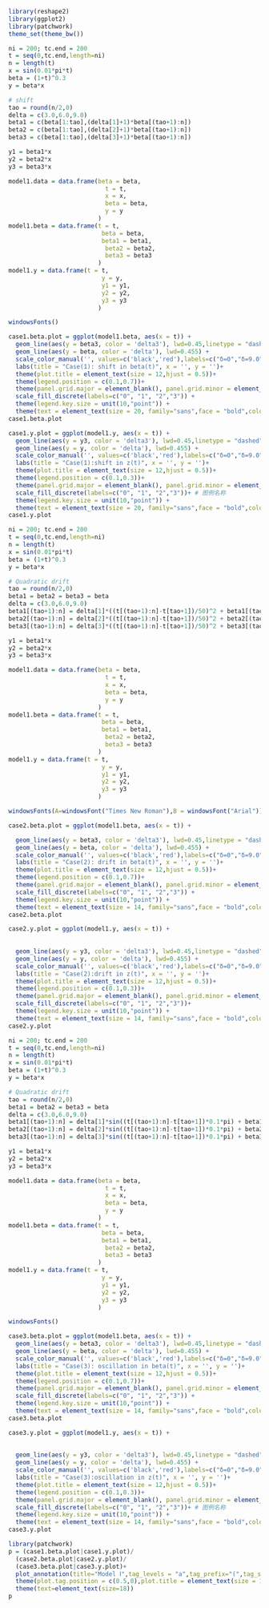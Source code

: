
```{r}
library(reshape2)
library(ggplot2)
library(patchwork)
theme_set(theme_bw())

```

<!-- # mean function:case1 -->
```{r}
ni = 200; tc.end = 200
t = seq(0,tc.end,length=ni)
n = length(t)
x = sin(0.01*pi*t)
beta = (1+t)^0.3
y = beta*x

# shift
tao = round(n/2,0)
delta = c(3.0,6.0,9.0)
beta1 = c(beta[1:tao],(delta[1]+1)*beta[(tao+1):n])
beta2 = c(beta[1:tao],(delta[2]+1)*beta[(tao+1):n])
beta3 = c(beta[1:tao],(delta[3]+1)*beta[(tao+1):n])

y1 = beta1*x
y2 = beta2*x
y3 = beta3*x

model1.data = data.frame(beta = beta,
                           t = t,
                           x = x,
                           beta = beta,
                           y = y
                         )
model1.beta = data.frame(t = t,
                          beta = beta,
                          beta1 = beta1,
                           beta2 = beta2,
                           beta3 = beta3
                         )
model1.y = data.frame(t = t,
                          y = y,
                          y1 = y1,
                          y2 = y2,
                          y3 = y3
                         )


```

<!-- # plot:case1 -->
```{r}
windowsFonts()

case1.beta.plot = ggplot(model1.beta, aes(x = t)) +
  geom_line(aes(y = beta3, color = 'delta3'), lwd=0.45,linetype = "dashed") +
  geom_line(aes(y = beta, color = 'delta'), lwd=0.455) +
  scale_color_manual('', values=c('black','red'),labels=c("δ=0","δ=9.0")) +
  labs(title = "Case(1): shift in beta(t)", x = '', y = '')+
  theme(plot.title = element_text(size = 12,hjust = 0.5))+ 
  theme(legend.position = c(0.1,0.7))+
  theme(panel.grid.major = element_blank(), panel.grid.minor = element_blank(), plot.margin = margin(t = 0.5, r = 0.5, b = 0.5, l = 0.5, unit = "cm"))+
  scale_fill_discrete(labels=c("0", "1", "2","3")) + 
  theme(legend.key.size = unit(10,"point")) +
  theme(text = element_text(size = 20, family="sans",face = "bold",colour = "black")) 
case1.beta.plot

case1.y.plot = ggplot(model1.y, aes(x = t)) +
  geom_line(aes(y = y3, color = 'delta3'), lwd=0.45,linetype = "dashed") +
  geom_line(aes(y = y, color = 'delta'), lwd=0.455) +
  scale_color_manual('', values=c('black','red'),labels=c("δ=0","δ=9.0")) +
  labs(title = "Case(1):shift in z(t)", x = '', y = '')+
  theme(plot.title = element_text(size = 12,hjust = 0.5))+ 
  theme(legend.position = c(0.1,0.3))+
  theme(panel.grid.major = element_blank(), panel.grid.minor = element_blank(), plot.margin = margin(t = 0.5, r = 0.5, b = 0.5, l = 0.5, unit = "cm"))+
  scale_fill_discrete(labels=c("0", "1", "2","3"))+ # 图例名称
  theme(legend.key.size = unit(10,"point")) +
  theme(text = element_text(size = 20, family="sans",face = "bold",colour = "black")) 
case1.y.plot
```

<!-- # mean function:case2 -->
```{r}
ni = 200; tc.end = 200
t = seq(0,tc.end,length=ni)
n = length(t)
x = sin(0.01*pi*t)
beta = (1+t)^0.3
y = beta*x

# Quadratic drift
tao = round(n/2,0)
beta1 = beta2 = beta3 = beta
delta = c(3.0,6.0,9.0)
beta1[(tao+1):n] = delta[1]*((t[(tao+1):n]-t[tao+1])/50)^2 + beta1[(tao+1):n]
beta2[(tao+1):n] = delta[2]*((t[(tao+1):n]-t[tao+1])/50)^2 + beta2[(tao+1):n]
beta3[(tao+1):n] = delta[3]*((t[(tao+1):n]-t[tao+1])/50)^2 + beta3[(tao+1):n]

y1 = beta1*x
y2 = beta2*x
y3 = beta3*x

model1.data = data.frame(beta = beta,
                           t = t,
                           x = x,
                           beta = beta,
                           y = y
                         )
model1.beta = data.frame(t = t,
                          beta = beta,
                          beta1 = beta1,
                           beta2 = beta2,
                           beta3 = beta3
                         )
model1.y = data.frame(t = t,
                          y = y,
                          y1 = y1,
                          y2 = y2,
                          y3 = y3
                         )

```

<!-- # plot:case2 -->
```{r}
windowsFonts(A=windowsFont("Times New Roman"),B = windowsFont("Arial"))

case2.beta.plot = ggplot(model1.beta, aes(x = t)) +

  geom_line(aes(y = beta3, color = 'delta3'), lwd=0.45,linetype = "dashed") +
  geom_line(aes(y = beta, color = 'delta'), lwd=0.455) +
  scale_color_manual('', values=c('black','red'),labels=c("δ=0","δ=9.0")) +
  labs(title = "Case(2): drift in beta(t)", x = '', y = '')+
  theme(plot.title = element_text(size = 12,hjust = 0.5))+ 
  theme(legend.position = c(0.1,0.7))+
  theme(panel.grid.major = element_blank(), panel.grid.minor = element_blank(), plot.margin = margin(t = 0.5, r = 0.5, b = 0.5, l = 0.5, unit = "cm"))+
  scale_fill_discrete(labels=c("0", "1", "2","3")) + 
  theme(legend.key.size = unit(10,"point")) +
  theme(text = element_text(size = 14, family="sans",face = "bold",colour = "black")) 
case2.beta.plot

case2.y.plot = ggplot(model1.y, aes(x = t)) +
  
  
  geom_line(aes(y = y3, color = 'delta3'), lwd=0.45,linetype = "dashed") +
  geom_line(aes(y = y, color = 'delta'), lwd=0.455) +
  scale_color_manual('', values=c('black','red'),labels=c("δ=0","δ=9.0")) +
  labs(title = "Case(2):drift in z(t)", x = '', y = '')+
  theme(plot.title = element_text(size = 12,hjust = 0.5))+ 
  theme(legend.position = c(0.1,0.3))+
  theme(panel.grid.major = element_blank(), panel.grid.minor = element_blank(), plot.margin = margin(t = 0.5, r = 0.5, b = 0.5, l = 0.5, unit = "cm"))+
  scale_fill_discrete(labels=c("0", "1", "2","3"))+ 
  theme(legend.key.size = unit(10,"point")) +
  theme(text = element_text(size = 14, family="sans",face = "bold",colour = "black")) 
case2.y.plot
```

<!-- # mean function:case3 -->
```{r}
ni = 200; tc.end = 200
t = seq(0,tc.end,length=ni)
n = length(t)
x = sin(0.01*pi*t)
beta = (1+t)^0.3
y = beta*x

# Quadratic drift
tao = round(n/2,0)
beta1 = beta2 = beta3 = beta
delta = c(3.0,6.0,9.0)
beta1[(tao+1):n] = delta[1]*sin((t[(tao+1):n]-t[tao+1])*0.1*pi) + beta1[(tao+1):n]
beta2[(tao+1):n] = delta[2]*sin((t[(tao+1):n]-t[tao+1])*0.1*pi) + beta2[(tao+1):n]
beta3[(tao+1):n] = delta[3]*sin((t[(tao+1):n]-t[tao+1])*0.1*pi) + beta3[(tao+1):n]

y1 = beta1*x
y2 = beta2*x
y3 = beta3*x

model1.data = data.frame(beta = beta,
                           t = t,
                           x = x,
                           beta = beta,
                           y = y
                         )
model1.beta = data.frame(t = t,
                          beta = beta,
                          beta1 = beta1,
                           beta2 = beta2,
                           beta3 = beta3
                         )
model1.y = data.frame(t = t,
                          y = y,
                          y1 = y1,
                          y2 = y2,
                          y3 = y3
                         )

```

<!-- # plot:case3 -->
```{r}
windowsFonts()

case3.beta.plot = ggplot(model1.beta, aes(x = t)) +
  geom_line(aes(y = beta3, color = 'delta3'), lwd=0.45,linetype = "dashed") +
  geom_line(aes(y = beta, color = 'delta'), lwd=0.455) +
  scale_color_manual('', values=c('black','red'),labels=c("δ=0","δ=9.0")) +
  labs(title = "Case(3): oscillation in beta(t)", x = '', y = '')+
  theme(plot.title = element_text(size = 12,hjust = 0.5))+ 
  theme(legend.position = c(0.1,0.7))+
  theme(panel.grid.major = element_blank(), panel.grid.minor = element_blank(), plot.margin = margin(t = 0.5, r = 0.5, b = 0.5, l = 0.5, unit = "cm"))+
  scale_fill_discrete(labels=c("0", "1", "2","3")) + 
  theme(legend.key.size = unit(10,"point")) +
  theme(text = element_text(size = 14, family="sans",face = "bold",colour = "black")) 
case3.beta.plot

case3.y.plot = ggplot(model1.y, aes(x = t)) +
  
  
  geom_line(aes(y = y3, color = 'delta3'), lwd=0.45,linetype = "dashed") +
  geom_line(aes(y = y, color = 'delta'), lwd=0.455) +
  scale_color_manual('', values=c('black','red'),labels=c("δ=0","δ=9.0")) +
  labs(title = "Case(3):oscillation in z(t)", x = '', y = '')+
  theme(plot.title = element_text(size = 12,hjust = 0.5))+ 
  theme(legend.position = c(0.1,0.3))+
  theme(panel.grid.major = element_blank(), panel.grid.minor = element_blank(), plot.margin = margin(t = 0.5, r = 0.5, b = 0.5, l = 0.5, unit = "cm"))+
  scale_fill_discrete(labels=c("0", "1", "2","3"))+ # 图例名称
  theme(legend.key.size = unit(10,"point")) +
  theme(text = element_text(size = 14, family="sans",face = "bold",colour = "black")) 
case3.y.plot
```

```{r}
library(patchwork)
p = (case1.beta.plot|case1.y.plot)/
  (case2.beta.plot|case2.y.plot)/
  (case3.beta.plot|case3.y.plot)+
  plot_annotation(title="Model Ⅰ",tag_levels = "a",tag_prefix="(",tag_suffix=")")&
  theme(plot.tag.position = c(0.5,0),plot.title = element_text(size = 18))&
  theme(text=element_text(size=18))
p
```



